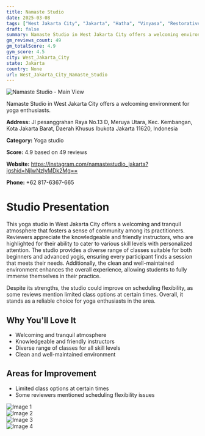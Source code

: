 ```yaml
---
title: Namaste Studio
date: 2025-03-08
tags: ["West Jakarta City", "Jakarta", "Hatha", "Vinyasa", "Restorative", "community-focused", "clean", "West Jakarta City"]  
draft: false
summary: Namaste Studio in West Jakarta City offers a welcoming environment for yoga enthusiasts.
gm_reviews_count: 49
gm_totalScore: 4.9
gym_score: 4.5
city: West_Jakarta_City
state: Jakarta
country: None
url: West_Jakarta_City_Namaste_Studio
---
```


<div className="aspect-[16/9] relative my-8">
  <img 
    src="https://lh5.googleusercontent.com/p/AF1QipOn2mWMo3-wG0htUUVooW8PoiwP_mOMhc4T7ecN=w1920-h1080-k-no"
    alt="Namaste Studio - Main View"
    className="object-cover absolute inset-0 w-full h-full rounded-lg"
  />
</div>

Namaste Studio in West Jakarta City offers a welcoming environment for yoga enthusiasts.

**Address:** Jl pesanggrahan Raya No.13 D, Meruya Utara, Kec. Kembangan, Kota Jakarta Barat, Daerah Khusus Ibukota Jakarta 11620, Indonesia

**Category:** Yoga studio

**Score:** 4.9 based on 49 reviews

**Website:** https://instagram.com/namastestudio_jakarta?igshid=NjIwNzIyMDk2Mg==

**Phone:** +62 817-6367-665

# Studio Presentation

This yoga studio in West Jakarta City offers a welcoming and tranquil atmosphere that fosters a sense of community among its practitioners. Reviewers appreciate the knowledgeable and friendly instructors, who are highlighted for their ability to cater to various skill levels with personalized attention. The studio provides a diverse range of classes suitable for both beginners and advanced yogis, ensuring every participant finds a session that meets their needs. Additionally, the clean and well-maintained environment enhances the overall experience, allowing students to fully immerse themselves in their practice.

Despite its strengths, the studio could improve on scheduling flexibility, as some reviews mention limited class options at certain times. Overall, it stands as a reliable choice for yoga enthusiasts in the area.

## Why You'll Love It

- Welcoming and tranquil atmosphere
- Knowledgeable and friendly instructors
- Diverse range of classes for all skill levels
- Clean and well-maintained environment

## Areas for Improvement

- Limited class options at certain times
- Some reviewers mentioned scheduling flexibility issues

<div className="grid grid-cols-1 xl:grid-cols-2 gap-4 my-8">
<div className="aspect-[4/3] relative"><img src="https://lh3.googleusercontent.com/p/AF1QipMg8D3Gu-tgPc6F9AFFSOiu9RimObz3wRL-bWS6=w1920-h1080-k-no" alt="Image 1" className="object-cover absolute inset-0 w-full h-full rounded-lg" /></div>
<div className="aspect-[4/3] relative"><img src="https://lh5.googleusercontent.com/p/AF1QipOgFaJVjmtxuy2Ya4neadg3sTb6fBMEMWN5oIMP=w1920-h1080-k-no" alt="Image 2" className="object-cover absolute inset-0 w-full h-full rounded-lg" /></div>
<div className="aspect-[4/3] relative"><img src="https://lh5.googleusercontent.com/p/AF1QipNeIhzZjxff0qcLsX4f0qRU8EctEvTTdhreIcMG=w1920-h1080-k-no" alt="Image 3" className="object-cover absolute inset-0 w-full h-full rounded-lg" /></div>
<div className="aspect-[4/3] relative"><img src="https://lh3.googleusercontent.com/p/AF1QipONlSx8GAkfKVPk6cJbQPH5sfqy8p1gah4RmqtZ=w1920-h1080-k-no" alt="Image 4" className="object-cover absolute inset-0 w-full h-full rounded-lg" /></div>
</div>